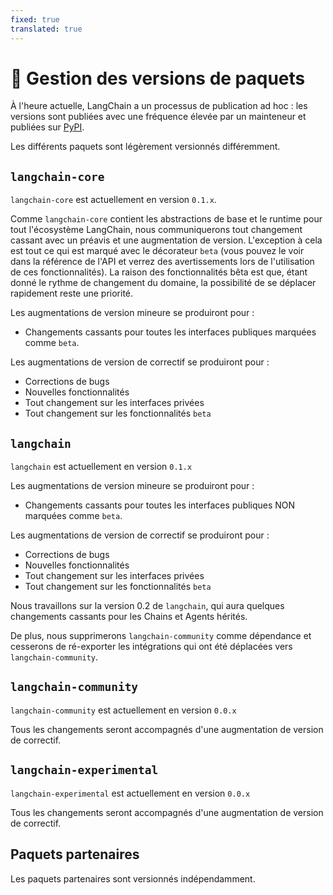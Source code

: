 ```yaml
---
fixed: true
translated: true
---
```


# 📕 Gestion des versions de paquets

À l'heure actuelle, LangChain a un processus de publication ad hoc : les versions sont publiées avec une fréquence élevée par un mainteneur et publiées sur [PyPI](https://pypi.org/).

Les différents paquets sont légèrement versionnés différemment.

## `langchain-core`

`langchain-core` est actuellement en version `0.1.x`.

Comme `langchain-core` contient les abstractions de base et le runtime pour tout l'écosystème LangChain, nous communiquerons tout changement cassant avec un préavis et une augmentation de version. L'exception à cela est tout ce qui est marqué avec le décorateur `beta` (vous pouvez le voir dans la référence de l'API et verrez des avertissements lors de l'utilisation de ces fonctionnalités). La raison des fonctionnalités bêta est que, étant donné le rythme de changement du domaine, la possibilité de se déplacer rapidement reste une priorité.

Les augmentations de version mineure se produiront pour :

- Changements cassants pour toutes les interfaces publiques marquées comme `beta`.

Les augmentations de version de correctif se produiront pour :

- Corrections de bugs
- Nouvelles fonctionnalités
- Tout changement sur les interfaces privées
- Tout changement sur les fonctionnalités `beta`

## `langchain`

`langchain` est actuellement en version `0.1.x`

Les augmentations de version mineure se produiront pour :

- Changements cassants pour toutes les interfaces publiques NON marquées comme `beta`.

Les augmentations de version de correctif se produiront pour :

- Corrections de bugs
- Nouvelles fonctionnalités
- Tout changement sur les interfaces privées
- Tout changement sur les fonctionnalités `beta`

Nous travaillons sur la version 0.2 de `langchain`, qui aura quelques changements cassants pour les Chains et Agents hérités.

De plus, nous supprimerons `langchain-community` comme dépendance et cesserons de ré-exporter les intégrations qui ont été déplacées vers `langchain-community`.

## `langchain-community`

`langchain-community` est actuellement en version `0.0.x`

Tous les changements seront accompagnés d'une augmentation de version de correctif.

## `langchain-experimental`

`langchain-experimental` est actuellement en version `0.0.x`

Tous les changements seront accompagnés d'une augmentation de version de correctif.

## Paquets partenaires

Les paquets partenaires sont versionnés indépendamment.
